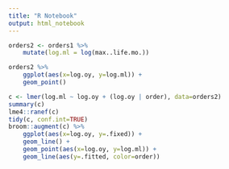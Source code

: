 ```yaml
---
title: "R Notebook"
output: html_notebook
---
```


```r
orders2 <- orders1 %>%
    mutate(log.ml = log(max..life.mo.))

orders2 %>%
    ggplot(aes(x=log.oy, y=log.ml)) +
    geom_point()
```

```r
c <- lmer(log.ml ~ log.oy + (log.oy | order), data=orders2)
summary(c)
lme4::ranef(c)
tidy(c, conf.int=TRUE)
broom::augment(c) %>%
    ggplot(aes(x=log.oy, y=.fixed)) +
    geom_line() +
    geom_point(aes(x=log.oy, y=log.ml)) +
    geom_line(aes(y=.fitted, color=order))
```
